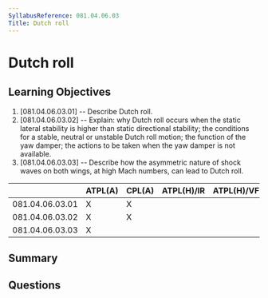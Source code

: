```yaml
---
SyllabusReference: 081.04.06.03
Title: Dutch roll
---
```


# Dutch roll

## Learning Objectives

1. [081.04.06.03.01] -- Describe Dutch roll.
2. [081.04.06.03.02] -- Explain: why Dutch roll occurs when the static lateral
   stability is higher than static directional stability; the conditions for a
   stable, neutral or unstable Dutch roll motion; the function of the yaw
   damper; the actions to be taken when the yaw damper is not available.
3. [081.04.06.03.03] -- Describe how the asymmetric nature of shock waves on
   both wings, at high Mach numbers, can lead to Dutch roll.

|                 | ATPL(A) | CPL(A) | ATPL(H)/IR | ATPL(H)/VFR | CPL(H) | IR  | CBIR(A) |
| --------------- | ------- | ------ | ---------- | ----------- | ------ | --- | ------- |
| 081.04.06.03.01 | X       | X      |            |             |        |     |         |
| 081.04.06.03.02 | X       | X      |            |             |        |     |         |
| 081.04.06.03.03 | X       |        |            |             |        |     |         |

## Summary

## Questions
